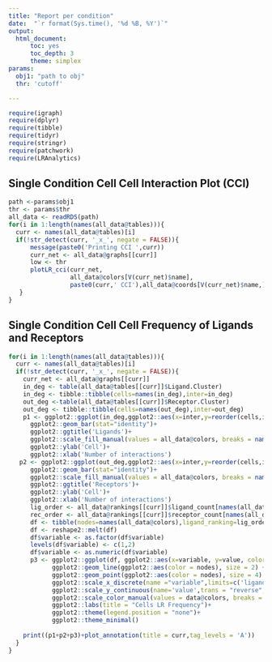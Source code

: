 ```yaml
---
title: "Report per condition"
date:  "`r format(Sys.time(), '%d %B, %Y')`"
output:
  html_document:
      toc: yes
      toc_depth: 3
      theme: simplex
params:
  obj1: "path to obj"
  thr: 'cutoff'

---
```


```r
require(igraph)
require(dplyr)
require(tibble)
require(tidyr)
require(stringr)
require(patchwork)
require(LRAnalytics)

```

## Single Condition Cell Cell Interaction Plot (CCI)

```r
path <-params$obj1
thr <- params$thr
all_data <- readRDS(path)
for(i in 1:length(names(all_data@tables))){
  curr <- names(all_data@tables)[i]
  if(!str_detect(curr, '_x_', negate = FALSE)){
      message(paste0('Printing CCI ',curr))
      curr_net <- all_data@graphs[[curr]]
      low <- thr
      plotLR_cci(curr_net,
                 all_data@colors[V(curr_net)$name],
                 paste0(curr,' CCI'),all_data@coords[V(curr_net)$name,],leg=TRUE,low=0,high=low/100)
   }
}
```

## Single Condition Cell Cell Frequency of Ligands and Receptors

```r

for(i in 1:length(names(all_data@tables))){
  curr <- names(all_data@tables)[i]
  if(!str_detect(curr, '_x_', negate = FALSE)){
    curr_net <- all_data@graphs[[curr]]
    in_deg <- table(all_data@tables[[curr]]$Ligand.Cluster)
    in_deg <- tibble::tibble(cells=names(in_deg),inter=in_deg)
    out_deg <-table(all_data@tables[[curr]]$Receptor.Cluster)
    out_deg <- tibble::tibble(cells=names(out_deg),inter=out_deg)
    p1 <- ggplot2::ggplot(in_deg,ggplot2::aes(x=inter,y=reorder(cells,inter),fill=cells))+
      ggplot2::geom_bar(stat="identity")+
      ggplot2::ggtitle('Ligands')+
      ggplot2::scale_fill_manual(values = all_data@colors, breaks = names(all_data@coords))+
      ggplot2::ylab('Cell')+
      ggplot2::xlab('Number of interactions')
   p2 <- ggplot2::ggplot(out_deg,ggplot2::aes(x=inter,y=reorder(cells,inter),fill=cells))+
      ggplot2::geom_bar(stat="identity")+
      ggplot2::scale_fill_manual(values = all_data@colors, breaks = names(all_data@coords))+
      ggplot2::ggtitle('Receptors')+
      ggplot2::ylab('Cell')+
      ggplot2::xlab('Number of interactions')
      lig_order <- all_data@rankings[[curr]]$ligand_count[names(all_data@colors)]
      rec_order <- all_data@rankings[[curr]]$receptor_count[names(all_data@colors)]
      df <- tibble(nodes=names(all_data@colors),ligand_ranking=lig_order,receptor_ranking=rec_order)
      df <- reshape2::melt(df)
      df$variable <- as.factor(df$variable)
      levels(df$variable) <- c(1,2)
      df$variable <- as.numeric(df$variable)
      p3 <- ggplot2::ggplot(df, ggplot2::aes(x=variable, y=value, color = nodes)) +
            ggplot2::geom_line(ggplot2::aes(color = nodes), size = 2) +
            ggplot2::geom_point(ggplot2::aes(color = nodes), size = 4) +
            ggplot2::scale_x_discrete(name ="variable",limits=c('ligand_frequency','receptor_frequency'))+
            ggplot2::scale_y_continuous(name='value',trans = "reverse", breaks = unique(df$value))+
            ggplot2::scale_color_manual(values = data@colors, breaks = names(data@coords))+
            ggplot2::labs(title = "Cells LR Frequency")+
            ggplot2::theme(legend.position = "none")+
            ggplot2::theme_minimal()
      
    print((p1+p2+p3)+plot_annotation(title = curr,tag_levels = 'A'))
  }
}
```
